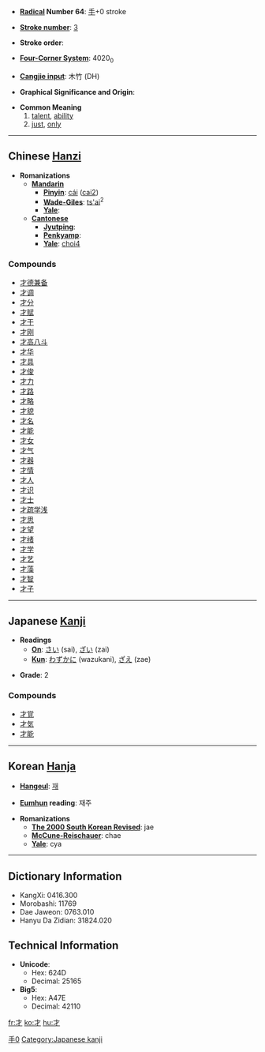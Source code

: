 * '''[[Wiktionary:Chinese radical index| Radical]] Number 64''': [[Wiktionary:Chinese radical index 手|手]]+0 stroke

* '''[[Wiktionary:Chinese total strokes index|Stroke number]]''': [[Wiktionary:Chinese total strokes index 3|3]]

* '''Stroke order''': 

* '''[[Wiktionary:Chinese four corner index|Four-Corner System]]''': 4020<sub>0</sub>

* '''[[Wiktionary:Chinese Cangjie index|Cangjie input]]''': 木竹 (DH)

* '''Graphical Significance and Origin''': 

* '''Common Meaning'''
*# [[talent]], [[ability]]
*# [[just]], [[only]]

----

== Chinese [[Hanzi]] ==

* '''Romanizations'''
** '''[[Mandarin]]'''
*** '''[[Pinyin]]''': [[cái]] ([[cai2]])
*** '''[[Wade-Giles]]''': [[ts'ai]]<sup>2</sup>
*** '''[[Yale]]''': 
** '''[[Cantonese]]'''
*** '''[[Jyutping]]''':
*** '''[[Penkyamp]]''': 
*** '''[[Yale]]''': [[choi4]]

===Compounds===
*[[才德兼备]]
*[[才调]]
*[[才分]]
*[[才赋]]
*[[才干]]
*[[才刚]]
*[[才高八斗]]
*[[才华]]
*[[才具]]
*[[才俊]]
*[[才力]]
*[[才路]]
*[[才略]]
*[[才貌]]
*[[才名]]
*[[才能]]
*[[才女]]
*[[才气]]
*[[才器]]
*[[才情]]
*[[才人]]
*[[才识]]
*[[才士]]
*[[才疏学浅]]
*[[才思]]
*[[才望]]
*[[才绪]]
*[[才学]]
*[[才艺]]
*[[才藻]]
*[[才智]]
*[[才子]]


----

== Japanese [[Kanji]] ==

* '''Readings'''
** '''[[On]]''': [[さい]] (sai), [[ざい]] (zai)
** '''[[Kun]]''': [[わずかに]] (wazukani), [[ざえ]] (zae)

* '''Grade''': 2 [[Category:Grade 2 kanji|手0]]

===Compounds===
*[[才覚]]
*[[才気]]
*[[才能]]


----

== Korean [[Hanja]] ==

* '''[[Hangeul]]''': [[재]]

* '''[[Eumhun]] reading''': 재주

* '''Romanizations'''
** '''[[The 2000 South Korean Revised Romanization|The 2000 South Korean Revised]]''': jae
** '''[[McCune-Reischauer]]''': chae
** '''[[Yale]]''': cya

----

== Dictionary Information ==

* KangXi: 0416.300
* Morobashi: 11769
* Dae Jaweon: 0763.010
* Hanyu Da Zidian: 31824.020

== Technical Information ==

* '''Unicode''':
** Hex: 624D
** Decimal: 25165
* '''Big5''':
** Hex: A47E
** Decimal: 42110

[[Category:Japanese kanji]]

[[fr:才]]
[[ko:才]]
[[hu:才]]